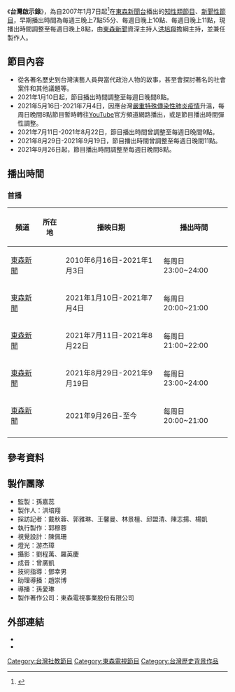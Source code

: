 {{Infobox television
| 名稱 = 台灣啟示錄
| 英文名稱 = 
| 圖片 =
| 圖說 = 
| 分類 = [[知性類節目|知性類節目]]、[[新聞節目|新聞節目]]
| 語言 = [[國語|國語]]
| 字幕 = [[中文|中文]]
| 機位 = 
| 視訊制式 = 
| 每集長 = 1小時（含廣告）
| 製作人 = 洪培翔
| 執行製作 = [[洪培翔|洪培翔]]
| 製作公司 = [[東森電視|東森電視]]
| 主持 = [[洪培翔|洪培翔]]
| 主演 = 
| 標語 = 
| 旁白 = 
| 監製 = 
| 國家 = {{ROC-TW}}
| 播出國家 = {{TW}}
| 電視台 =[[東森新聞台|東森新聞台]]
| 開始 = {{Start date|2007|1|7}}
| 結束 = 至今{{End date|||}}
| 播出時間 =  每週日 20:00 - 21:00
| 官方網站 = 
}}

《'''台灣啟示錄'''》，為自2007年1月7日起<ref>{{Cite web|url=https://www.facebook.com/peihsianghung/photos/a.906769462694445.1073741829.903004383070953/1275871782450876/?type=3&_ft_=top_level_post_id.1275871782450876:tl_objid.1275871782450876:thid.903004383070953:306061129499414:69:0:1485935999:-3760816680078770739|title=「十年」 十年前的今天，台灣啟示錄開播了 不能說一轉眼，但不知不覺已十年|date=2017-01-07|accessdate=2018-02-23|work=東森新聞 洪培翔facebook}}</ref>在[[東森新聞台|東森新聞台]]播出的[[知性類節目|知性類節目]]、[[新聞性節目|新聞性節目]]，早期播出時間為每週三晚上7點55分、每週日晚上10點、每週日晚上11點，現播出時間調整至每週日晚上8點，由[[東森新聞|東森新聞]]資深主持人[[洪培翔|洪培翔]]擔綱主持，並兼任製作人。

==節目內容==
*從各著名歷史到台灣演藝人員與當代政治人物的故事，甚至會探討著名的社會案件和其他議題等。
*2021年1月10日起，節目播出時間調整至每週日晚間8點。
*2021年5月16日-2021年7月4日，因應台灣[[嚴重特殊傳染性肺炎疫情|嚴重特殊傳染性肺炎疫情]]升溫，每周日晚間8點節目暫時轉往[[YouTube|YouTube]]官方頻道網路播出，或是節目播出時間彈性調整。
*2021年7月11日-2021年8月22日，節目播出時間曾調整至每週日晚間9點。
*2021年8月29日-2021年9月19日，節目播出時間曾調整至每週日晚間11點。
*2021年9月26日起，節目播出時間調整至每週日晚間8點。

==播出時間==
===首播===
{| class="wikitable" style="text-align:center"
|- 
!頻道||所在地||播映日期||播出時間
|-
|[[東森新聞|東森新聞]]||{{TWN}}||2010年6月16日-2021年1月3日||每周日23:00~24:00
|-
|[[東森新聞|東森新聞]]||{{TWN}}||2021年1月10日-2021年7月4日||每周日20:00~21:00
|-
|[[東森新聞|東森新聞]]||{{TWN}}||2021年7月11日-2021年8月22日||每周日21:00~22:00
|-
|[[東森新聞|東森新聞]]||{{TWN}}||2021年8月29日-2021年9月19日||每周日23:00~24:00
|-
|[[東森新聞|東森新聞]]||{{TWN}}||2021年9月26日-至今||每周日20:00~21:00
|-
|}

==參考資料==
{{reflist}}
==製作團隊==
*監製：孫嘉蕊
*製作人：洪培翔
*採訪記者：戴秋蓉、郭雅琳、王馨曼、林景檀、邱盟清、陳志揚、楊凱
*執行製作：郭穆蓉
*視覺設計：陳佩珊
*燈光：游杰璋
*攝影：劉程萬、羅英慶
*成音：曾廣凱
*技術指導：鄧幸男
*助理導播：趙崇博
*導播：孫愛琳
*製作著作公司：東森電視事業股份有限公司

== 外部連結 ==
* {{facebook|peihsianghung|東森新聞 洪培翔}}
* {{youtube|user=ettvapocalypse|台灣啟示錄}}

{{電視節目的變遷
|電視台={{flagicon|ROC}}[[東森新聞台|東森新聞台]]
|播放檔次=星期日 23:00 - 00:00
|節目名稱=台灣啟示錄<br />（2010年6月16日 -至今）
|上一節目=
|下一節目=
}}

[[Category:台灣社教節目|Category:台灣社教節目]]
[[Category:東森電視節目|Category:東森電視節目]]
[[Category:台灣歷史背景作品|Category:台灣歷史背景作品]]